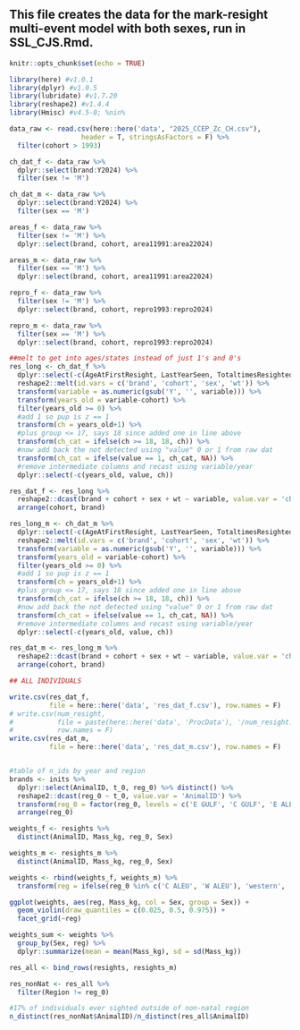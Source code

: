 
## This file creates the data for the mark-resight multi-event model with both sexes, run in SSL_CJS.Rmd. 

```r
knitr::opts_chunk$set(echo = TRUE)
```

```r

library(here) #v1.0.1
library(dplyr) #v1.0.5
library(lubridate) #v1.7.20
library(reshape2) #v1.4.4
library(Hmisc) #v4.5-0; %nin%

```


```r

data_raw <- read.csv(here::here('data', "2025_CCEP_Zc_CH.csv"), 
                  header = T, stringsAsFactors = F) %>%
  filter(cohort > 1993)

ch_dat_f <- data_raw %>%
  dplyr::select(brand:Y2024) %>%
  filter(sex != 'M')

ch_dat_m <- data_raw %>%
  dplyr::select(brand:Y2024) %>%
  filter(sex == 'M')

areas_f <- data_raw %>%
  filter(sex != 'M') %>%
  dplyr::select(brand, cohort, area11991:area22024)

areas_m <- data_raw %>%
  filter(sex == 'M') %>%
  dplyr::select(brand, cohort, area11991:area22024)

repro_f <- data_raw %>%
  filter(sex != 'M') %>%
  dplyr::select(brand, cohort, repro1993:repro2024)

repro_m <- data_raw %>%
  filter(sex == 'M') %>%
  dplyr::select(brand, cohort, repro1993:repro2024)

##melt to get into ages/states instead of just 1's and 0's
res_long <- ch_dat_f %>%
  dplyr::select(-c(AgeAtFirstResight, LastYearSeen, TotaltimesResighted)) %>%
  reshape2::melt(id.vars = c('brand', 'cohort', 'sex', 'wt')) %>%
  transform(variable = as.numeric(gsub('Y', '', variable))) %>%
  transform(years_old = variable-cohort) %>%
  filter(years_old >= 0) %>%
  #add 1 so pup is z == 1
  transform(ch = years_old+1) %>%
  #plus group <= 17, says 18 since added one in line above
  transform(ch_cat = ifelse(ch >= 18, 18, ch)) %>%
  #now add back the not detected using "value" 0 or 1 from raw dat
  transform(ch_cat = ifelse(value == 1, ch_cat, NA)) %>%
  #remove intermediate columns and recast using variable/year
  dplyr::select(-c(years_old, value, ch)) 

res_dat_f <- res_long %>%
  reshape2::dcast(brand + cohort + sex + wt ~ variable, value.var = 'ch_cat', fill = 19) %>%
  arrange(cohort, brand)

res_long_m <- ch_dat_m %>%
  dplyr::select(-c(AgeAtFirstResight, LastYearSeen, TotaltimesResighted)) %>%
  reshape2::melt(id.vars = c('brand', 'cohort', 'sex', 'wt')) %>%
  transform(variable = as.numeric(gsub('Y', '', variable))) %>%
  transform(years_old = variable-cohort) %>%
  filter(years_old >= 0) %>%
  #add 1 so pup is z == 1
  transform(ch = years_old+1) %>%
  #plus group <= 17, says 18 since added one in line above
  transform(ch_cat = ifelse(ch >= 18, 18, ch)) %>%
  #now add back the not detected using "value" 0 or 1 from raw dat
  transform(ch_cat = ifelse(value == 1, ch_cat, NA)) %>%
  #remove intermediate columns and recast using variable/year
  dplyr::select(-c(years_old, value, ch)) 

res_dat_m <- res_long_m %>%
  reshape2::dcast(brand + cohort + sex + wt ~ variable, value.var = 'ch_cat', fill = 19) %>%
  arrange(cohort, brand)


```

```r

## ALL INDIVIDUALS

write.csv(res_dat_f,
          file = here::here('data', 'res_dat_f.csv'), row.names = F)
# write.csv(num_resight,
#           file = paste(here::here('data', 'ProcData'), '/num_resight.csv', sep = ''),
#           row.names = F)
write.csv(res_dat_m,
          file = here::here('data', 'res_dat_m.csv'), row.names = F)



```

```r

#table of n_ids by year and region
brands <- inits %>%
  dplyr::select(AnimalID, t_0, reg_0) %>% distinct() %>%
  reshape2::dcast(reg_0 ~ t_0, value.var = 'AnimalID') %>%
  transform(reg_0 = factor(reg_0, levels = c('E GULF', 'C GULF', 'E ALEU', 'C ALEU', 'W ALEU'))) %>%
  arrange(reg_0)

```

```r

weights_f <- resights %>%
  distinct(AnimalID, Mass_kg, reg_0, Sex)

weights_m <- resights_m %>%
  distinct(AnimalID, Mass_kg, reg_0, Sex)

weights <- rbind(weights_f, weights_m) %>%
  transform(reg = ifelse(reg_0 %in% c('C ALEU', 'W ALEU'), 'western', 'eastern'))

ggplot(weights, aes(reg, Mass_kg, col = Sex, group = Sex)) +
  geom_violin(draw_quantiles = c(0.025, 0.5, 0.975)) +
  facet_grid(~reg)

weights_sum <- weights %>%
  group_by(Sex, reg) %>%
  dplyr::summarize(mean = mean(Mass_kg), sd = sd(Mass_kg))

```

```r

res_all <- bind_rows(resights, resights_m) 

res_nonNat <- res_all %>% 
  filter(Region != reg_0) 

#17% of individuals ever sighted outside of non-natal region
n_distinct(res_nonNat$AnimalID)/n_distinct(res_all$AnimalID)


```

